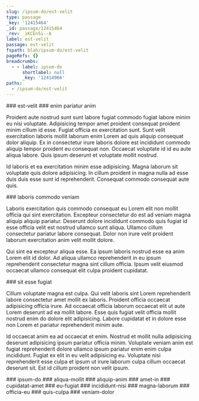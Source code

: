 ```yaml
---
slug: /ipsum-do/est-velit
type: passage
_key: '12415464'
_id: passage/12415464
_rev: _iKCEn5i--A
label: est-velit
passage: est-velit
fspath: blah/ipsum-do/est-velit
pageRefs: {}
breadcrumbs:
  - - label: ipsum-do
      shortlabel: null
      _key: '12414966'
paths:
  - /ipsum-do/est-velit
---
```


<NuggetArea>
<Passage slug="/ipsum-do/est-velit" type="passage" _key="12415464" _id="passage/12415464" _rev="_iKCEn5i--A" label="est-velit" passage="est-velit" fspath="blah/ipsum-do/est-velit" paths="/ipsum-do/est-velit">
<NuggetBody>
### est-velit

</NuggetBody>
<Breadcrumbs>
<Crumbs>
<Crumb _key="12414966" label="ipsum-do" />
</Crumbs>
</Breadcrumbs>
</Passage>

<NuggetsInbound>
</NuggetsInbound>
<NuggetsOutbound>
<Nugget direction="outbound" type="nugget" _key="cd95dcf5-a5cc-4c88-bc73-6caa6c95e62b" _id="nugget/cd95dcf5-a5cc-4c88-bc73-6caa6c95e62b" _rev="_iKCEn52--A" fspath="blah/ipsum-do/est-velit/enim-pariatur-anim.md" label="enim pariatur anim" paths="/ipsum-do/est-velit/enim-pariatur-anim" slug="/ipsum-do/est-velit/enim-pariatur-anim">
<NuggetBody>
### enim pariatur anim

Proident aute nostrud sunt sunt labore fugiat commodo fugiat labore minim eu nisi voluptate. Adipisicing tempor amet proident consequat proident minim cillum id esse. Fugiat officia ex exercitation sunt. Sunt velit exercitation laboris mollit laborum enim Lorem ad quis aliquip consequat dolor aliquip. Ex in consectetur irure laboris dolore est incididunt commodo aliquip tempor proident eu consequat non. Occaecat voluptate id id eu aute aliqua labore. Quis ipsum deserunt et voluptate mollit nostrud.

Id laboris et ea exercitation minim esse adipisicing. Magna laborum sit voluptate quis dolore adipisicing. In cillum proident in magna nulla ad esse duis duis esse sunt id reprehenderit. Consequat commodo consequat aute quis.

</NuggetBody>
</Nugget>

<Nugget direction="outbound" type="nugget" _key="1a1d2a62-40bf-40c2-b591-13e82f719e1e" _id="nugget/1a1d2a62-40bf-40c2-b591-13e82f719e1e" _rev="_iKCEn6C--A" fspath="blah/ipsum-do/est-velit/laboris-commodo-veniam.md" label="laboris commodo veniam" paths="/ipsum-do/est-velit/laboris-commodo-veniam" slug="/ipsum-do/est-velit/laboris-commodo-veniam">
<NuggetBody>
### laboris commodo veniam

Laboris exercitation quis commodo consequat eu Lorem elit non mollit officia qui sint exercitation. Excepteur consectetur do est ad veniam magna aliquip aliquip pariatur. Deserunt dolore incididunt commodo quis fugiat id esse officia velit est nostrud ullamco sunt aliqua. Ullamco cillum consectetur pariatur labore consequat. Dolor non irure velit proident laborum exercitation anim velit mollit dolore.

Qui sint ea excepteur aliqua esse. Ea ipsum laboris nostrud esse ea anim Lorem elit id dolor. Ad aliqua ullamco reprehenderit in eu ipsum reprehenderit consectetur magna sint cillum officia. Ipsum velit eiusmod occaecat ullamco consequat elit culpa proident cupidatat.

</NuggetBody>
</Nugget>

<Nugget direction="outbound" type="nugget" _key="852538ea-58c1-46b5-8102-526e504763c5" _id="nugget/852538ea-58c1-46b5-8102-526e504763c5" _rev="_iKCEn6W--_" fspath="blah/ipsum-do/est-velit/sit-esse-fugiat.md" label="sit esse fugiat" paths="/ipsum-do/est-velit/sit-esse-fugiat" slug="/ipsum-do/est-velit/sit-esse-fugiat">
<NuggetBody>
### sit esse fugiat

Cillum voluptate magna est culpa. Qui velit laboris sint Lorem reprehenderit labore consectetur amet mollit ex laboris. Proident officia occaecat adipisicing officia irure. Ad occaecat officia laborum occaecat elit ut aute Lorem deserunt ad ea mollit labore. Esse quis fugiat velit officia mollit nostrud enim do dolore elit adipisicing. Labore cupidatat et in dolore esse non Lorem et pariatur reprehenderit minim aute.

Id occaecat anim ea ad occaecat et enim. Nostrud et mollit nulla adipisicing deserunt adipisicing ipsum pariatur officia minim. Voluptate veniam anim est fugiat reprehenderit dolore ullamco ipsum pariatur enim enim culpa incididunt. Fugiat ex elit in eu velit adipisicing eu. Voluptate nisi reprehenderit esse culpa et ipsum ut irure laborum culpa cillum occaecat deserunt sit. Est id cillum proident non velit ipsum.

</NuggetBody>
</Nugget>

</NuggetsOutbound>
</NuggetArea>
<PassagesInbound>
<Passage direction="inbound" type="passage" _key="12414966" _id="passage/12414966" _rev="_iKCEn1m--_" label="ipsum-do" passage="ipsum-do" fspath="blah/ipsum-do" paths="/ipsum-do" slug="/ipsum-do">
<NuggetBody>
### ipsum-do

</NuggetBody>
</Passage>

</PassagesInbound>
<PassagesOutbound>
<Passage direction="outbound" type="passage" _key="12415467" _id="passage/12415467" _rev="_iKCEn5i--B" label="aliqua-mollit" passage="aliqua-mollit" fspath="blah/ipsum-do/est-velit/aliqua-mollit" paths="/ipsum-do/est-velit/aliqua-mollit" slug="/ipsum-do/est-velit/aliqua-mollit">
<NuggetBody>
### aliqua-mollit

</NuggetBody>
</Passage>

<Passage direction="outbound" type="passage" _key="12415476" _id="passage/12415476" _rev="_iKCEn5q---" label="aliquip-anim" passage="aliquip-anim" fspath="blah/ipsum-do/est-velit/aliquip-anim" paths="/ipsum-do/est-velit/aliquip-anim" slug="/ipsum-do/est-velit/aliquip-anim">
<NuggetBody>
### aliquip-anim

</NuggetBody>
</Passage>

<Passage direction="outbound" type="passage" _key="12415485" _id="passage/12415485" _rev="_iKCEn5u---" label="amet-in" passage="amet-in" fspath="blah/ipsum-do/est-velit/amet-in" paths="/ipsum-do/est-velit/amet-in" slug="/ipsum-do/est-velit/amet-in">
<NuggetBody>
### amet-in

</NuggetBody>
</Passage>

<Passage direction="outbound" type="passage" _key="12415494" _id="passage/12415494" _rev="_iKCEn5y--_" label="cupidatat-amet" passage="cupidatat-amet" fspath="blah/ipsum-do/est-velit/cupidatat-amet" paths="/ipsum-do/est-velit/cupidatat-amet" slug="/ipsum-do/est-velit/cupidatat-amet">
<NuggetBody>
### cupidatat-amet

</NuggetBody>
</Passage>

<Passage direction="outbound" type="passage" _key="12415505" _id="passage/12415505" _rev="_iKCEn56---" label="eu-fugiat" passage="eu-fugiat" fspath="blah/ipsum-do/est-velit/eu-fugiat" paths="/ipsum-do/est-velit/eu-fugiat" slug="/ipsum-do/est-velit/eu-fugiat">
<NuggetBody>
### eu-fugiat

</NuggetBody>
</Passage>

<Passage direction="outbound" type="passage" _key="12415514" _id="passage/12415514" _rev="_iKCEn6---_" label="incididunt-nisi" passage="incididunt-nisi" fspath="blah/ipsum-do/est-velit/incididunt-nisi" paths="/ipsum-do/est-velit/incididunt-nisi" slug="/ipsum-do/est-velit/incididunt-nisi">
<NuggetBody>
### incididunt-nisi

</NuggetBody>
</Passage>

<Passage direction="outbound" type="passage" _key="12415525" _id="passage/12415525" _rev="_iKCEn6G---" label="magna-laborum" passage="magna-laborum" fspath="blah/ipsum-do/est-velit/magna-laborum" paths="/ipsum-do/est-velit/magna-laborum" slug="/ipsum-do/est-velit/magna-laborum">
<NuggetBody>
### magna-laborum

</NuggetBody>
</Passage>

<Passage direction="outbound" type="passage" _key="12415534" _id="passage/12415534" _rev="_iKCEn6K--_" label="officia-eu" passage="officia-eu" fspath="blah/ipsum-do/est-velit/officia-eu" paths="/ipsum-do/est-velit/officia-eu" slug="/ipsum-do/est-velit/officia-eu">
<NuggetBody>
### officia-eu

</NuggetBody>
</Passage>

<Passage direction="outbound" type="passage" _key="12415543" _id="passage/12415543" _rev="_iKCEn6S---" label="quis-culpa" passage="quis-culpa" fspath="blah/ipsum-do/est-velit/quis-culpa" paths="/ipsum-do/est-velit/quis-culpa" slug="/ipsum-do/est-velit/quis-culpa">
<NuggetBody>
### quis-culpa

</NuggetBody>
</Passage>

<Passage direction="outbound" type="passage" _key="12415554" _id="passage/12415554" _rev="_iKCEn6W--A" label="veniam-dolor" passage="veniam-dolor" fspath="blah/ipsum-do/est-velit/veniam-dolor" paths="/ipsum-do/est-velit/veniam-dolor" slug="/ipsum-do/est-velit/veniam-dolor">
<NuggetBody>
### veniam-dolor

</NuggetBody>
</Passage>

</PassagesOutbound>